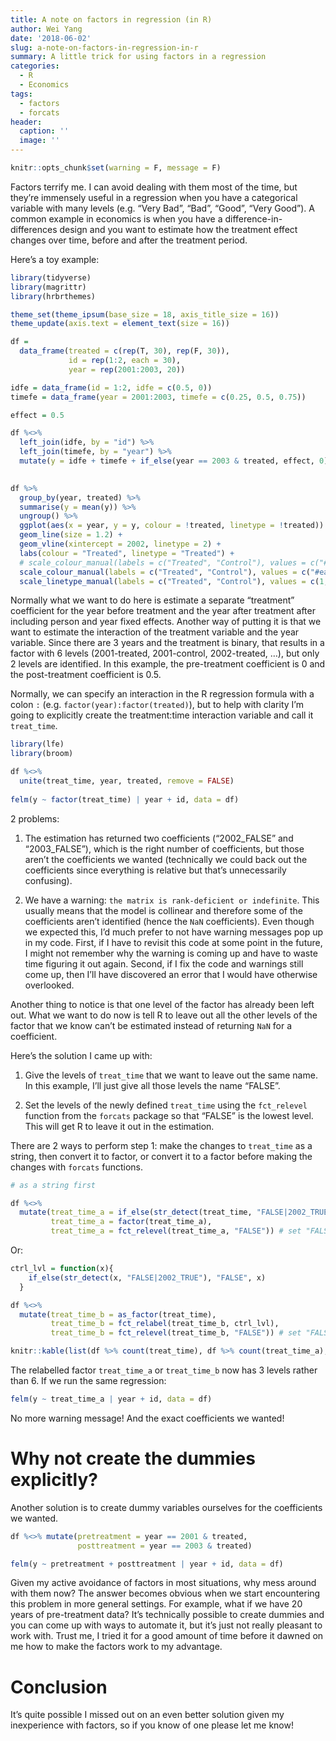 ```yaml
---
title: A note on factors in regression (in R)
author: Wei Yang
date: '2018-06-02'
slug: a-note-on-factors-in-regression-in-r
summary: A little trick for using factors in a regression
categories:
  - R
  - Economics
tags: 
  - factors 
  - forcats
header:
  caption: ''
  image: ''
---
```


```r
knitr::opts_chunk$set(warning = F, message = F)
```


Factors terrify me. I can avoid dealing with them most of the time, but they're immensely useful in a regression when you have a categorical variable with many levels (e.g. "Very Bad", "Bad", "Good", "Very Good"). A common example in economics is when you have a difference-in-differences design and you want to estimate how the treatment effect changes over time, before and after the treatment period. 

Here's a toy example: 

```r
library(tidyverse)
library(magrittr)
library(hrbrthemes)

theme_set(theme_ipsum(base_size = 18, axis_title_size = 16))
theme_update(axis.text = element_text(size = 16))

df = 
  data_frame(treated = c(rep(T, 30), rep(F, 30)), 
             id = rep(1:2, each = 30),
             year = rep(2001:2003, 20))

idfe = data_frame(id = 1:2, idfe = c(0.5, 0))
timefe = data_frame(year = 2001:2003, timefe = c(0.25, 0.5, 0.75))

effect = 0.5

df %<>% 
  left_join(idfe, by = "id") %>% 
  left_join(timefe, by = "year") %>% 
  mutate(y = idfe + timefe + if_else(year == 2003 & treated, effect, 0))
  

df %>% 
  group_by(year, treated) %>% 
  summarise(y = mean(y)) %>% 
  ungroup() %>%
  ggplot(aes(x = year, y = y, colour = !treated, linetype = !treated)) + 
  geom_line(size = 1.2) + 
  geom_vline(xintercept = 2002, linetype = 2) + 
  labs(colour = "Treated", linetype = "Treated") + 
  # scale_colour_manual(labels = c("Treated", "Control"), values = c("#bb1200", "#8078bc")) +
  scale_colour_manual(labels = c("Treated", "Control"), values = c("#ea5f94", "#9d02d7")) +
  scale_linetype_manual(labels = c("Treated", "Control"), values = c(1, 2))

```

Normally what we want to do here is estimate a separate "treatment" coefficient for the year before treatment and the year after treatment after including person and year fixed effects. Another way of putting it is that we want to estimate the interaction of the treatment variable and the year variable. Since there are 3 years and the treatment is binary, that results in a factor with 6 levels (2001-treated, 2001-control, 2002-treated, ...), but only 2 levels are identified. In this example, the pre-treatment coefficient is 0 and the post-treatment coefficient is 0.5.

Normally, we can specify an interaction in the R regression formula with a colon `:` (e.g. `factor(year):factor(treated)`), but to help with clarity I'm going to explicitly create the treatment:time interaction variable and call it `treat_time`. 

```r
library(lfe)
library(broom)

df %<>% 
  unite(treat_time, year, treated, remove = FALSE) 
  
felm(y ~ factor(treat_time) | year + id, data = df)
```

2 problems:

1. The estimation has returned two coefficients ("2002_FALSE" and "2003_FALSE"), which is the right number of coefficients, but those aren't the coefficients we wanted (technically we could back out the coefficients since everything is relative but that's unnecessarily confusing).

1. We have a warning: `the matrix is rank-deficient or indefinite`. This usually means that the model is collinear and therefore some of the coefficients aren't identified (hence the `NaN` coefficients). Even though we expected this, I'd much prefer to not have warning messages pop up in my code. First, if I have to revisit this code at some point in the future, I might not remember why the warning is coming up and have to waste time figuring it out again. Second, if I fix the code and warnings still come up, then I'll have discovered an error that I would have otherwise overlooked.

Another thing to notice is that one level of the factor has already been left out. What we want to do now is tell R to leave out all the other levels of the factor that we know can't be estimated instead of returning `NaN` for a coefficient. 

Here's the solution I came up with:

1. Give the levels of `treat_time` that we want to leave out the same name. In this example, I'll just give all those levels the name "FALSE". 

1. Set the levels of the newly defined `treat_time` using the `fct_relevel` function from the `forcats` package so that "FALSE" is the lowest level. This will get R to leave it out in the estimation. 

There are 2 ways to perform step 1: make the changes to `treat_time` as a string, then convert it to factor, or convert it to a factor before making the changes with `forcats` functions.  

```r

# as a string first

df %<>%  
  mutate(treat_time_a = if_else(str_detect(treat_time, "FALSE|2002_TRUE"), "FALSE", treat_time), 
         treat_time_a = factor(treat_time_a), 
         treat_time_a = fct_relevel(treat_time_a, "FALSE")) # set "FALSE" to lowest level

```

Or: 

```r

ctrl_lvl = function(x){
    if_else(str_detect(x, "FALSE|2002_TRUE"), "FALSE", x)
  }

df %<>% 
  mutate(treat_time_b = as_factor(treat_time), 
         treat_time_b = fct_relabel(treat_time_b, ctrl_lvl), 
         treat_time_b = fct_relevel(treat_time_b, "FALSE")) # set "FALSE" to lowest level

knitr::kable(list(df %>% count(treat_time), df %>% count(treat_time_a), df %>% count(treat_time_b)))
```

The relabelled factor `treat_time_a` or `treat_time_b` now has 3 levels rather than 6. If we run the same regression:

```r
felm(y ~ treat_time_a | year + id, data = df)
```

No more warning message! And the exact coefficients we wanted!

# Why not create the dummies explicitly?

Another solution is to create dummy variables ourselves for the coefficients we wanted.

```r
df %<>% mutate(pretreatment = year == 2001 & treated,
               posttreatment = year == 2003 & treated)

felm(y ~ pretreatment + posttreatment | year + id, data = df)
```

Given my active avoidance of factors in most situations, why mess around with them now? The answer becomes obvious when we start encountering this problem in more general settings. For example, what if we have 20 years of pre-treatment data? It's technically possible to create dummies and you can come up with ways to automate it, but it's just not really pleasant to work with. Trust me, I tried it for a good amount of time before it dawned on me how to make the factors work to my advantage. 

# Conclusion

It's quite possible I missed out on an even better solution given my inexperience with factors, so if you know of one please let me know! 